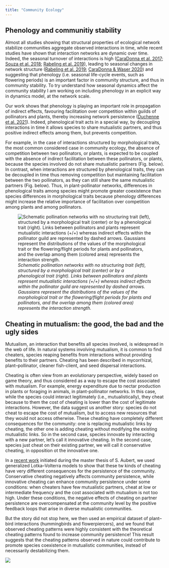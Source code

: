 ```yaml
---
title: "Community Ecology"
---
```


## Phenology and communitiy stability

Almost all studies showing that structural properties of ecological network stabilize communities aggregate observed interactions in time, while recent studies have shown that interaction networks are dynamic over time. Indeed, the seasonal turnover of interactions is high ([CaraDonna et al. 2017](https://onlinelibrary.wiley.com/doi/abs/10.1111/ele.12740); [Souza et al. 2018](https://besjournals.onlinelibrary.wiley.com/doi/abs/10.1111/1365-2745.12978); [Rabeling et al. 2019](https://journals.plos.org/plosone/article?id=10.1371/journal.pone.0224997)), leading to seasonal changes in network structure ([Rabeling et al. 2019](https://journals.plos.org/plosone/article?id=10.1371/journal.pone.0224997); [CaraDonna & Waser 2020](https://onlinelibrary.wiley.com/doi/abs/10.1111/oik.07526)) and suggesting that phenology (i.e. seasonal life-cycle events, such as flowering periods) is an important factor in community structure, and thus in community stability. To try understand how seasonal dynamics affect the community stability I am working on including phenology in an explicit way in dynamics model, at the network scale.

Our work shows that phenology is playing an important role in propagation of indirect effects, favouring facilitation over competition within guilds of pollinators and plants, thereby increasing network persistence ([Duchenne et al. 2021](https://onlinelibrary.wiley.com/doi/10.1111/ele.13836)). Indeed, phenological trait acts in a special way, by decoupling interactions in time it allows species to share mutualistic partners, and thus positive indirect effects among them, but prevents competition. 

For example, in the case of interactions structured by morphological traits, the most common considered case in community ecology, the absence of competition between two pollinators, or plants, is expected to be coupled with the absence of indirect facilitation between these pollinators, or plants, because the species involved do not share mutualistic partners (Fig. below). In contrast, when interactions are structured by phenological traits, they can be decoupled in time thus removing competition but maintaining facilitation between the two pollinators, as they can still share the same mutualistic partners (Fig. below). Thus, in plant-pollinator networks, differences in phenological traits among species might promote greater coexistence than species differences in morphological traits because phenology differences might increase the relative importance of facilitation over competition among plants and among pollinators.

![*Schematic pollination networks with no structuring trait (left), structured by a morphological trait (center) or by a phenological trait (right). Links between pollinators and plants represent mutualistic interactions (+/+) whereas indirect effects within the pollinator guild are represented by dashed arrows. Gaussians represent the distributions of the values of the morphological trait or the flowering/flight periods for plants and pollinators, and the overlap among them (colored area) represents the interaction strength.*](images/figure1.png)

## Cheating in mutualism: the good, the bad and the ugly sides

Mutualism, an interaction that benefits all species involved, is widespread in the web of life. In natural systems involving mutualism, it is common to find cheaters, species reaping benefits from interactions without providing benefits to their partners. Cheating has been described in mycorrhizal, plant--pollinator, cleaner fish-client, and seed dispersal interactions.

Cheating is often view from an evolutionary perspective, widely based on game theory, and thus considered as a way to escape the cost associated with mutualism. For example, energy expenditure due to nectar production in plants or foraging in animals, in plant-pollinator networks. In this case, while the species could interact legitimately (i.e., mutualistically), they cheat because to them the cost of cheating is lower than the cost of legitimate interactions. However, the data suggest us another story: species do not cheat to escape the cost of mutualism, but to access new resources that they would not access otherwise. These cheating have completely different consequences for the community: one is replacing mutualistic links by cheating, the other one is adding cheating without modifying the existing mutualistic links. So in the second case, species innovate by interacting with a new partner, let's call it innovative cheating. In the second case, species just cheat on their existing partner, we will call it conservative cheating, in opposition ot the innovative one.

In a [recent work](https://doi.org/10.1371/journal.pbio.3002434) initiated during the master thesis of S. Aubert, we used generalized Lotka--Volterra models to show that these tw kinds of cheating have very different consequences for the persistence of the community. Conservative cheating negatively affects community persistence, while innovative cheating can enhance community persistence under some conditions: when cheaters have few mutualistic partners, cheat at low or intermediate frequency and the cost associated with mutualism is not too high. Under these conditions, the negative effects of cheating on partner persistence are overcompensated at the community level by the positive feedback loops that arise in diverse mutualistic communities.

But the story did not stop here, we then used an empirical dataset of plant--bird interactions (hummingbirds and flowerpiercers), and we found that observed cheating patterns were highly consistent with the theoretical cheating patterns found to increase community persistence! This result suggests that the cheating patterns observed in nature could contribute to promote species coexistence in mutualistic communities, instead of necessarily destabilizing them.

![](images/figure_1.png)
